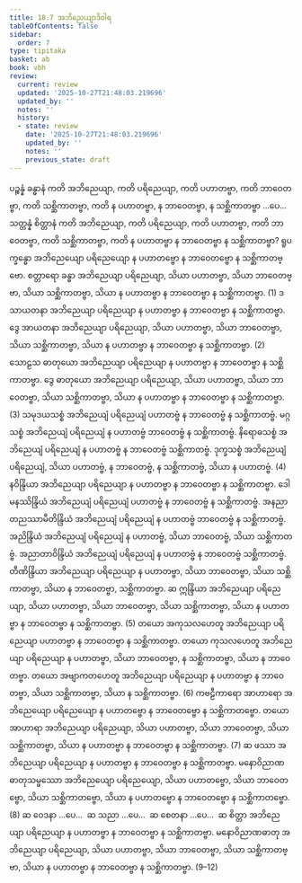 ```yaml
---
title: 18.7 အဘိညေယျာဒိဝါရ
tableOfContents: false
sidebar:
  order: 7
type: tipitaka
basket: ab
book: vbh
review:
  current: review
  updated: '2025-10-27T21:48:03.219696'
  updated_by: ''
  notes: ''
  history:
  - state: review
    date: '2025-10-27T21:48:03.219696'
    updated_by: ''
    notes: ''
    previous_state: draft
---
```



<ReviewStatus review={frontmatter.review} showDetails={true} />

<HypothesisAnnotation frontmatter={frontmatter} />

<DynamicBreadcrumb />

<Division number="1030" book="vbh" e="ch" v="30" p="441">

<Paragraph number="3185" book="vbh">
ပဉ္စန္နံ ခန္ဓာနံ ကတိ အဘိညေယျာ, ကတိ ပရိညေယျာ, ကတိ ပဟာတဗ္ဗာ, ကတိ ဘာဝေတဗ္ဗာ, ကတိ သစ္ဆိကာတဗ္ဗာ, ကတိ န ပဟာတဗ္ဗာ, န ဘာဝေတဗ္ဗာ, န သစ္ဆိကာတဗ္ဗာ …ပေ…  သတ္တန္နံ စိတ္တာနံ ကတိ အဘိညေယျာ, ကတိ ပရိညေယျာ, ကတိ ပဟာတဗ္ဗာ, ကတိ ဘာဝေတဗ္ဗာ, ကတိ သစ္ဆိကာတဗ္ဗာ, ကတိ န ပဟာတဗ္ဗာ န ဘာဝေတဗ္ဗာ န သစ္ဆိကာတဗ္ဗာ?
</Paragraph>

</Division>
<Division number="1031" book="vbh" e="ch" v="30" p="441">

<Paragraph number="3186" book="vbh">
ရူပက္ခန္ဓော အဘိညေယျော ပရိညေယျော န ပဟာတဗ္ဗော န ဘာဝေတဗ္ဗော န သစ္ဆိကာတဗ္ဗော. စတ္တာရော ခန္ဓာ အဘိညေယျာ ပရိညေယျာ, သိယာ ပဟာတဗ္ဗာ, သိယာ ဘာဝေတဗ္ဗာ, သိယာ သစ္ဆိကာတဗ္ဗာ, သိယာ န ပဟာတဗ္ဗာ န ဘာဝေတဗ္ဗာ န သစ္ဆိကာတဗ္ဗာ. (1)
</Paragraph>

<Paragraph number="3187" book="vbh">
ဒသာယတနာ အဘိညေယျာ ပရိညေယျာ န ပဟာတဗ္ဗာ န ဘာဝေတဗ္ဗာ န သစ္ဆိကာတဗ္ဗာ. ဒွေ အာယတနာ အဘိညေယျာ ပရိညေယျာ, သိယာ ပဟာတဗ္ဗာ, သိယာ ဘာဝေတဗ္ဗာ, သိယာ သစ္ဆိကာတဗ္ဗာ, သိယာ န ပဟာတဗ္ဗာ န ဘာဝေတဗ္ဗာ န သစ္ဆိကာတဗ္ဗာ. (2)
</Paragraph>

<Paragraph number="3188" book="vbh">
သောဠသ ဓာတုယော အဘိညေယျာ ပရိညေယျာ န ပဟာတဗ္ဗာ န ဘာဝေတဗ္ဗာ န သစ္ဆိကာတဗ္ဗာ. ဒွေ ဓာတုယော အဘိညေယျာ ပရိညေယျာ, သိယာ ပဟာတဗ္ဗာ, သိယာ ဘာဝေတဗ္ဗာ, သိယာ သစ္ဆိကာတဗ္ဗာ, သိယာ န ပဟာတဗ္ဗာ န ဘာဝေတဗ္ဗာ န သစ္ဆိကာတဗ္ဗာ. (3)
</Paragraph>

<Paragraph number="3189" book="vbh">
သမုဒယသစ္စံ အဘိညေယျံ ပရိညေယျံ ပဟာတဗ္ဗံ န ဘာဝေတဗ္ဗံ န သစ္ဆိကာတဗ္ဗံ. မဂ္ဂသစ္စံ အဘိညေယျံ ပရိညေယျံ န ပဟာတဗ္ဗံ ဘာဝေတဗ္ဗံ န သစ္ဆိကာတဗ္ဗံ. နိရောဓသစ္စံ အဘိညေယျံ ပရိညေယျံ န ပဟာတဗ္ဗံ န ဘာဝေတဗ္ဗံ သစ္ဆိကာတဗ္ဗံ. ဒုက္ခသစ္စံ အဘိညေယျံ ပရိညေယျံ, သိယာ ပဟာတဗ္ဗံ, န ဘာဝေတဗ္ဗံ, န သစ္ဆိကာတဗ္ဗံ, သိယာ န ပဟာတဗ္ဗံ. (4)
</Paragraph>

<Paragraph number="3190" book="vbh">
နဝိန္ဒြိယာ အဘိညေယျာ ပရိညေယျာ န ပဟာတဗ္ဗာ န ဘာဝေတဗ္ဗာ န သစ္ဆိကာတဗ္ဗာ. ဒေါမနဿိန္ဒြိယံ အဘိညေယျံ ပရိညေယျံ ပဟာတဗ္ဗံ န ဘာဝေတဗ္ဗံ န သစ္ဆိကာတဗ္ဗံ. အနညာတညဿာမီတိန္ဒြိယံ အဘိညေယျံ ပရိညေယျံ န ပဟာတဗ္ဗံ ဘာဝေတဗ္ဗံ န သစ္ဆိကာတဗ္ဗံ. အညိန္ဒြိယံ အဘိညေယျံ ပရိညေယျံ န ပဟာတဗ္ဗံ, သိယာ ဘာဝေတဗ္ဗံ, သိယာ သစ္ဆိကာတဗ္ဗံ. အညာတာဝိန္ဒြိယံ အဘိညေယျံ ပရိညေယျံ န ပဟာတဗ္ဗံ န ဘာဝေတဗ္ဗံ သစ္ဆိကာတဗ္ဗံ. တီဏိန္ဒြိယာ အဘိညေယျာ ပရိညေယျာ န ပဟာတဗ္ဗာ, သိယာ ဘာဝေတဗ္ဗာ, သိယာ သစ္ဆိကာတဗ္ဗာ, သိယာ န ဘာဝေတဗ္ဗာ, သစ္ဆိကာတဗ္ဗာ. ဆ ဣန္ဒြိယာ အဘိညေယျာ ပရိညေယျာ, သိယာ ပဟာတဗ္ဗာ, သိယာ ဘာဝေတဗ္ဗာ, သိယာ သစ္ဆိကာတဗ္ဗာ, သိယာ န ပဟာတဗ္ဗာ န ဘာဝေတဗ္ဗာ န သစ္ဆိကာတဗ္ဗာ. (5)
</Paragraph>

<Paragraph number="3191" book="vbh">
တယော အကုသလဟေတူ အဘိညေယျာ ပရိညေယျာ ပဟာတဗ္ဗာ န ဘာဝေတဗ္ဗာ န သစ္ဆိကာတဗ္ဗာ. တယော ကုသလဟေတူ အဘိညေယျာ ပရိညေယျာ န ပဟာတဗ္ဗာ, သိယာ ဘာဝေတဗ္ဗာ, န သစ္ဆိကာတဗ္ဗာ, သိယာ န ဘာဝေတဗ္ဗာ. တယော အဗျာကတဟေတူ အဘိညေယျာ ပရိညေယျာ န ပဟာတဗ္ဗာ န ဘာဝေတဗ္ဗာ, သိယာ သစ္ဆိကာတဗ္ဗာ, သိယာ န သစ္ဆိကာတဗ္ဗာ. (6)
</Paragraph>

<Paragraph number="3192" book="vbh">
ကဗဠီကာရော အာဟာရော အဘိညေယျော ပရိညေယျော န ပဟာတဗ္ဗော န ဘာဝေတဗ္ဗော န သစ္ဆိကာတဗ္ဗော. တယော အာဟာရာ အဘိညေယျာ ပရိညေယျာ, သိယာ ပဟာတဗ္ဗာ, သိယာ ဘာဝေတဗ္ဗာ, သိယာ သစ္ဆိကာတဗ္ဗာ, သိယာ န ပဟာတဗ္ဗာ န ဘာဝေတဗ္ဗာ န သစ္ဆိကာတဗ္ဗာ. (7)
</Paragraph>

<Paragraph number="3193" book="vbh">
ဆ ဖဿာ အဘိညေယျာ ပရိညေယျာ န ပဟာတဗ္ဗာ န ဘာဝေတဗ္ဗာ န သစ္ဆိကာတဗ္ဗာ. မနောဝိညာဏဓာတုသမ္ဖဿော အဘိညေယျော ပရိညေယျော, သိယာ ပဟာတဗ္ဗော, သိယာ ဘာဝေတဗ္ဗော, သိယာ သစ္ဆိကာတဗ္ဗော, သိယာ န ပဟာတဗ္ဗော န ဘာဝေတဗ္ဗော န သစ္ဆိကာတဗ္ဗော. (8)
</Paragraph>

<Paragraph number="3194" book="vbh">
ဆ ဝေဒနာ …ပေ…  ဆ သညာ …ပေ…  ဆ စေတနာ …ပေ…  ဆ စိတ္တာ အဘိညေယျာ ပရိညေယျာ န ပဟာတဗ္ဗာ န ဘာဝေတဗ္ဗာ န သစ္ဆိကာတဗ္ဗာ. မနောဝိညာဏဓာတု အဘိညေယျာ ပရိညေယျာ, သိယာ ပဟာတဗ္ဗာ, သိယာ ဘာဝေတဗ္ဗာ, သိယာ သစ္ဆိကာတဗ္ဗာ, သိယာ န ပဟာတဗ္ဗာ န ဘာဝေတဗ္ဗာ န သစ္ဆိကာတဗ္ဗာ. (9–12)
</Paragraph>
</Division>
